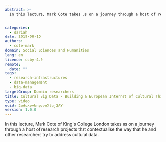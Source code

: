 ```yaml
---
abstract: >-
  In this lecture, Mark Cote takes us on a journey through a host of research projects that contextualise the way that he and other researchers try to address cultural data.


categories:
  - dariah
date: 2019-08-15
authors:
  - cote-mark
domain: Social Sciences and Humanities
lang: en
licence: ccby-4.0
remote:
  date: ""
tags:
  - research-infrastructures
  - data-management
  - big-data
targetGroup: Domain researchers
title: Cultural Big Data - Building a European Internet of Cultural Things
type: video
uuid: 2udsxpvbnpovuXtaj2AY-
version: 1.0.0
---
```


In this lecture, Mark Cote of King's College London takes us on a journey through a host of research projects that contextualise the way that he and other researchers try to address cultural data.

<VideoCard title="Cultural Big Data" subtitle="Building a European Internet of Cultural Things" id="6Vjhm6SJhpo" image="images/mark-cote.png" />
